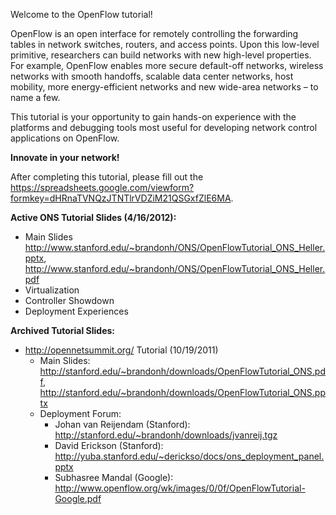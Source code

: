 Welcome to the OpenFlow tutorial!

OpenFlow is an open interface for remotely controlling the forwarding tables in network switches, routers, and access points.  Upon this low-level primitive, researchers can build networks with new high-level properties.  For example, OpenFlow enables more secure default-off networks, wireless networks with smooth handoffs, scalable data center networks, host mobility, more energy-efficient networks and new wide-area networks – to name a few.

This tutorial is your opportunity to gain hands-on experience with the platforms and debugging tools most useful for developing network control applications on OpenFlow. 

'''Innovate in your network!'''

After completing this tutorial, please fill out the 
[[feedback form|https://spreadsheets.google.com/viewform?formkey=dHRnaTVNQzJTNTlrVDZiM21QSGxfZlE6MA]].

'''Active ONS Tutorial Slides (4/16/2012):'''
* Main Slides [[pptx|http://www.stanford.edu/~brandonh/ONS/OpenFlowTutorial_ONS_Heller.pptx]], [[pdf|http://www.stanford.edu/~brandonh/ONS/OpenFlowTutorial_ONS_Heller.pdf]]
* Virtualization
* Controller Showdown
* Deployment Experiences

'''Archived Tutorial Slides:'''
* [[OpenNetSummit|http://opennetsummit.org/]] Tutorial (10/19/2011)
** Main Slides: [[pdf|http://stanford.edu/~brandonh/downloads/OpenFlowTutorial_ONS.pdf]], [[pptx|http://stanford.edu/~brandonh/downloads/OpenFlowTutorial_ONS.pptx]]
** Deployment Forum:
*** Johan van Reijendam (Stanford): [[tgz|http://stanford.edu/~brandonh/downloads/jvanreij.tgz]]
*** David Erickson (Stanford): [[pptx|http://yuba.stanford.edu/~derickso/docs/ons_deployment_panel.pptx]]
*** Subhasree Mandal (Google): [[pdf|http://www.openflow.org/wk/images/0/0f/OpenFlowTutorial-Google.pdf]]

<!--
__TOC__

1: [[Overview|Overview]]

2: [[Install-Required-Software|Install Required Software]]

3: [[Set-Up-Virtual-Machine|Set Up Virtual Machine]]

4: [[Learn-Development-Tools|Learn Development Tools]]

5: [[Create-Learning-Switch|Create Learning Switch]]

6: [[Control-A-Slice-Of-A-Real-Network|Control A Slice Of A Real Network]]

7: [[Create-Router|Create Router]]

8: [[Create-Firewall|Create Firewall]]

9: [[Learn-More|Learn More]]

10: [[Credits|Credits]]

11: [[Notes|Notes]]

12: [[VirtualBox-specific-Instructions|VirtualBox-specific Instructions]]
--->
